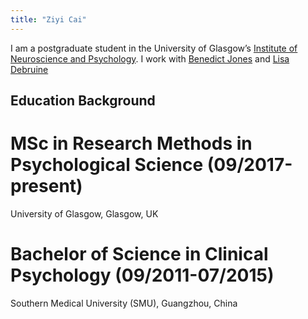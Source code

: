 ```yaml
---
title: "Ziyi Cai"
---
```


I am a postgraduate student in the University of Glasgow's
[Institute of Neuroscience and Psychology](http://www.gla.ac.uk/researchinstitutes/neurosciencepsychology/).
I work with [Benedict Jones](https://www.gla.ac.uk/researchinstitutes/neurosciencepsychology/staff/benjones/) and [Lisa Debruine](https://www.gla.ac.uk/researchinstitutes/neurosciencepsychology/staff/lisadebruine/)

## Education Background
# MSc in Research Methods in Psychological Science (09/2017-present)
University of Glasgow, Glasgow, UK

# Bachelor of Science in Clinical Psychology (09/2011-07/2015)
Southern Medical University (SMU), Guangzhou, China

